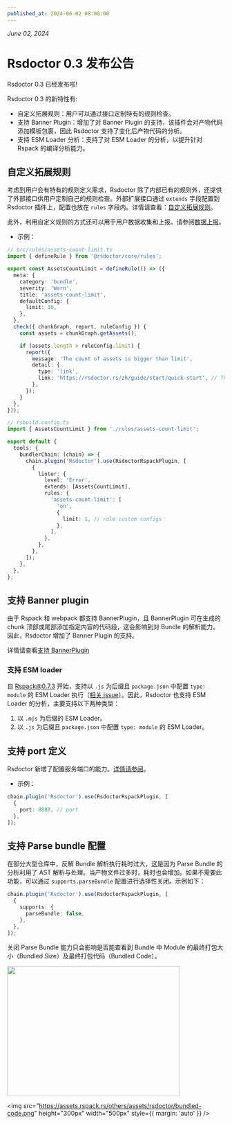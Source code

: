 ```yaml
---
published_at: 2024-06-02 08:00:00
---
```


_June 02, 2024_

# Rsdoctor 0.3 发布公告

Rsdoctor 0.3 已经发布啦!

Rsdoctor 0.3 的新特性有:

- 自定义拓展规则：用户可以通过接口定制特有的规则检查。
- 支持 Banner Plugin：增加了对 Banner Plugin 的支持，该插件会对产物代码添加模板包裹，因此 Rsdoctor 支持了变化后产物代码的分析。
- 支持 ESM Loader 分析：支持了对 ESM Loader 的分析，以提升针对 Rspack 的编译分析能力。

## 自定义拓展规则

考虑到用户会有特有的规则定义需求，Rsdoctor 除了内部已有的规则外，还提供了外部接口供用户定制自己的规则检查。外部扩展接口通过 `extends` 字段配置到 Rsdoctor 插件上，配置也放在 `rules` 字段内。详情请查看：[自定义拓展规则](/guide/rules/rule-custom)。

此外，利用自定义规则的方式还可以用于用户数据收集和上报。请参阅[数据上报](/guide/rules/upload-data)。

- 示例：

```ts
// src/rules/assets-count-limit.ts
import { defineRule } from '@rsdoctor/core/rules';

export const AssetsCountLimit = defineRule(() => ({
  meta: {
    category: 'bundle',
    severity: 'Warn',
    title: 'assets-count-limit',
    defaultConfig: {
      limit: 10,
    },
  },
  check({ chunkGraph, report, ruleConfig }) {
    const assets = chunkGraph.getAssets();

    if (assets.length > ruleConfig.limit) {
      report({
        message: 'The count of assets is bigger than limit',
        detail: {
          type: 'link',
          link: 'https://rsdoctor.rs/zh/guide/start/quick-start', // This link just for show case.
        },
      });
    }
  },
}));
```

```ts
// rsbuild.config.ts
import { AssetsCountLimit } from './rules/assets-count-limit';

export default {
  tools: {
    bundlerChain: (chain) => {
      chain.plugin('Rsdoctor').use(RsdoctorRspackPlugin, [
        {
          linter: {
            level: 'Error',
            extends: [AssetsCountLimit],
            rules: {
              'assets-count-limit': [
                'on',
                {
                  limit: 1, // rule custom configs
                },
              ],
            },
          },
        },
      ]);
    },
  },
};
```

## 支持 Banner plugin

由于 Rspack 和 webpack 都支持 BannerPlugin，且 BannerPlugin 可在生成的 chunk 顶部或尾部添加指定内容的代码段，这会影响到对 Bundle 的解析能力。因此，Rsdoctor 增加了 Banner Plugin 的支持。

详情请查看[支持 BannerPlugin](/guide/usage/bundle-size#%E6%94%AF%E6%8C%81-bannerplugin)

### 支持 ESM loader

自 Rspack@0.7.3 开始，支持以 `.js` 为后缀且 `package.json` 中配置 `type: module` 的 ESM Loader 执行（[相关 issue](https://github.com/web-infra-dev/rspack/issues/5735)）。因此，Rsdoctor 也支持 ESM Loader 的分析，主要支持以下两种类型：

1. 以 `.mjs` 为后缀的 ESM Loader。
2. 以 `.js` 为后缀且 `package.json` 中配置 `type: module` 的 ESM Loader。

## 支持 port 定义

Rsdoctor 新增了配置服务端口的能力。[详情请参阅](/config/options/options#port)。

- 示例：

```ts
chain.plugin('Rsdoctor').use(RsdoctorRspackPlugin, [
  {
    port: 8888, // port
  },
]);
```

## 支持 Parse bundle 配置

在部分大型仓库中，反解 Bundle 解析执行耗时过大，这是因为 Parse Bundle 的分析利用了 AST 解析与处理。当产物文件过多时，耗时也会增加。如果不需要此功能，可以通过 `supports.parseBundle` 配置进行选择性关闭。示例如下：

```ts
chain.plugin('Rsdoctor').use(RsdoctorRspackPlugin, [
  {
    supports: {
      parseBundle: false,
    },
  },
]);
```

关闭 Parse Bundle 能力只会影响是否能查看到 Bundle 中 Module 的最终打包大小（Bundled Size）及最终打包代码（Bundled Code）。

<div style={{ display: 'flex' }}>
  <img
    src="https://assets.rspack.rs/others/assets/rsdoctor/bundled-size.jpeg"
    height="300px"
    width="400px"
    style={{ margin: 'auto' }}
  />

  <img
    src="https://assets.rspack.rs/others/assets/rsdoctor/bundled-code.png"
    height="300px"
    width="500px"
    style={{ margin: 'auto' }}
  />
</div>
